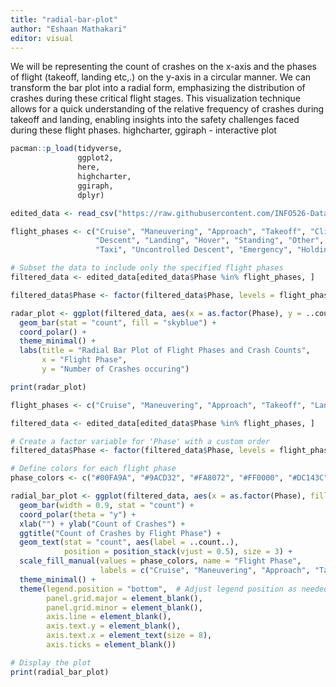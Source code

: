```yaml
---
title: "radial-bar-plot"
author: "Eshaan Mathakari"
editor: visual
---
```


We will be representing the count of crashes on the x-axis and the phases of flight (takeoff, landing etc,.) on the y-axis in a circular manner. We can transform the bar plot into a radial form, emphasizing the distribution of crashes during these critical flight stages. This visualization technique allows for a quick understanding of the relative frequency of crashes during takeoff and landing, enabling insights into the safety challenges faced during these flight phases.
highcharter, ggiraph - interactive plot

```r
pacman::p_load(tidyverse, 
               ggplot2, 
               here, 
               highcharter, 
               ggiraph,
               dplyr)
```

```r
edited_data <- read_csv("https://raw.githubusercontent.com/INFO526-DataViz/project-final-Infographic-Innovators/main/data/edited-flights-data.csv")
```

```r
flight_phases <- c("Cruise", "Maneuvering", "Approach", "Takeoff", "Climb",
                   "Descent", "Landing", "Hover", "Standing", "Other",
                   "Taxi", "Uncontrolled Descent", "Emergency", "Holding", "Unknown")

# Subset the data to include only the specified flight phases
filtered_data <- edited_data[edited_data$Phase %in% flight_phases, ]

filtered_data$Phase <- factor(filtered_data$Phase, levels = flight_phases)

radar_plot <- ggplot(filtered_data, aes(x = as.factor(Phase), y = ..count..)) +
  geom_bar(stat = "count", fill = "skyblue") +
  coord_polar() +
  theme_minimal() +
  labs(title = "Radial Bar Plot of Flight Phases and Crash Counts",
       x = "Flight Phase",
       y = "Number of Crashes occuring")

print(radar_plot)
```
```r
flight_phases <- c("Cruise", "Maneuvering", "Approach", "Takeoff", "Landing")

filtered_data <- edited_data[edited_data$Phase %in% flight_phases, ]

# Create a factor variable for 'Phase' with a custom order
filtered_data$Phase <- factor(filtered_data$Phase, levels = flight_phases)

# Define colors for each flight phase
phase_colors <- c("#00FA9A", "#9ACD32", "#FA8072", "#FF0000", "#DC143C")

radial_bar_plot <- ggplot(filtered_data, aes(x = as.factor(Phase), fill = Phase)) +
  geom_bar(width = 0.9, stat = "count") +
  coord_polar(theta = "y") +
  xlab("") + ylab("Count of Crashes") +
  ggtitle("Count of Crashes by Flight Phase") +
  geom_text(stat = "count", aes(label = ..count..),
            position = position_stack(vjust = 0.5), size = 3) +
  scale_fill_manual(values = phase_colors, name = "Flight Phase",
                    labels = c("Cruise", "Maneuvering", "Approach", "Takeoff", "Landing")) +
  theme_minimal() +
  theme(legend.position = "bottom",  # Adjust legend position as needed
        panel.grid.major = element_blank(),
        panel.grid.minor = element_blank(),
        axis.line = element_blank(),
        axis.text.y = element_blank(),
        axis.text.x = element_text(size = 8),
        axis.ticks = element_blank())

# Display the plot
print(radial_bar_plot)


```

